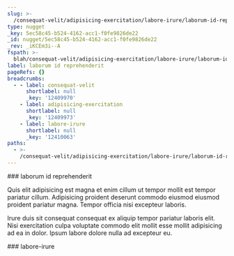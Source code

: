 ```yaml
---
slug: >-
  /consequat-velit/adipisicing-exercitation/labore-irure/laborum-id-reprehenderit
type: nugget
_key: 5ec58c45-b524-4162-acc1-f0fe9826de22
_id: nugget/5ec58c45-b524-4162-acc1-f0fe9826de22
_rev: _iKCEm3i--A
fspath: >-
  blah/consequat-velit/adipisicing-exercitation/labore-irure/laborum-id-reprehenderit.md
label: laborum id reprehenderit
pageRefs: {}
breadcrumbs:
  - - label: consequat-velit
      shortlabel: null
      _key: '12409970'
    - label: adipisicing-exercitation
      shortlabel: null
      _key: '12409973'
    - label: labore-irure
      shortlabel: null
      _key: '12410063'
paths:
  - >-
    /consequat-velit/adipisicing-exercitation/labore-irure/laborum-id-reprehenderit
---
```


<NuggetArea>
<Nugget slug="/consequat-velit/adipisicing-exercitation/labore-irure/laborum-id-reprehenderit" type="nugget" _key="5ec58c45-b524-4162-acc1-f0fe9826de22" _id="nugget/5ec58c45-b524-4162-acc1-f0fe9826de22" _rev="_iKCEm3i--A" fspath="blah/consequat-velit/adipisicing-exercitation/labore-irure/laborum-id-reprehenderit.md" label="laborum id reprehenderit" paths="/consequat-velit/adipisicing-exercitation/labore-irure/laborum-id-reprehenderit">
<NuggetBody>
### laborum id reprehenderit

Quis elit adipisicing est magna et enim cillum ut tempor mollit est tempor pariatur cillum. Adipisicing proident deserunt commodo eiusmod eiusmod proident pariatur magna. Tempor officia nisi excepteur laboris.

Irure duis sit consequat consequat ex aliquip tempor pariatur laboris elit. Nisi exercitation culpa voluptate commodo elit mollit esse mollit adipisicing ad ea in dolor. Ipsum labore dolore nulla ad excepteur eu.

</NuggetBody>
<Breadcrumbs>
<Crumbs>
<Crumb _key="12409970" label="consequat-velit" /><Crumb _key="12409973" label="adipisicing-exercitation" /><Crumb _key="12410063" label="labore-irure" />
</Crumbs>
</Breadcrumbs>
</Nugget>

<NuggetsInbound>
</NuggetsInbound>
<NuggetsOutbound>
</NuggetsOutbound>
</NuggetArea>
<PassagesInbound>
<Passage direction="inbound" type="passage" _key="12410063" _id="passage/12410063" _rev="_iKCEm3e--A" label="labore-irure" passage="labore-irure" fspath="blah/consequat-velit/adipisicing-exercitation/labore-irure" paths="/consequat-velit/adipisicing-exercitation/labore-irure" slug="/consequat-velit/adipisicing-exercitation/labore-irure">
<NuggetBody>
### labore-irure

</NuggetBody>
<Breadcrumbs>
<Crumbs>
<Crumb _key="12409970" label="consequat-velit" /><Crumb _key="12409973" label="adipisicing-exercitation" />
</Crumbs>
</Breadcrumbs>
</Passage>

</PassagesInbound>
<PassagesOutbound>
</PassagesOutbound>